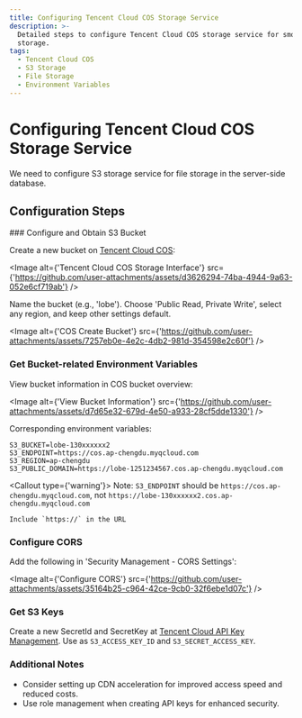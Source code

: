 ```yaml
---
title: Configuring Tencent Cloud COS Storage Service
description: >-
  Detailed steps to configure Tencent Cloud COS storage service for smooth file
  storage.
tags:
  - Tencent Cloud COS
  - S3 Storage
  - File Storage
  - Environment Variables
---
```


# Configuring Tencent Cloud COS Storage Service

We need to configure S3 storage service for file storage in the server-side database.

## Configuration Steps

<Steps>
  ### Configure and Obtain S3 Bucket

Create a new bucket on [Tencent Cloud COS](https://console.cloud.tencent.com/cos/bucket):

<Image
  alt={'Tencent Cloud COS Storage Interface'}
  src={'https://github.com/user-attachments/assets/d3626294-74ba-4944-9a63-052e6cf719ab'}
/>

Name the bucket (e.g., 'lobe'). Choose 'Public Read, Private Write', select any region, and keep other settings default.

<Image
  alt={'COS Create Bucket'}
  src={'https://github.com/user-attachments/assets/7257eb0e-4e2c-4db2-981d-354598e2c60f'}
/>

### Get Bucket-related Environment Variables

View bucket information in COS bucket overview:

<Image
  alt={'View Bucket Information'}
  src={'https://github.com/user-attachments/assets/d7d65e32-679d-4e50-a933-28cf5dde1330'}
/>

Corresponding environment variables:

```shell
S3_BUCKET=lobe-130xxxxxx2
S3_ENDPOINT=https://cos.ap-chengdu.myqcloud.com
S3_REGION=ap-chengdu
S3_PUBLIC_DOMAIN=https://lobe-1251234567.cos.ap-chengdu.myqcloud.com
```

  <Callout type={'warning'}>
    Note: `S3_ENDPOINT` should be `https://cos.ap-chengdu.myqcloud.com`, not `https://lobe-130xxxxxx2.cos.ap-chengdu.myqcloud.com`

    Include `https://` in the URL

</Callout>

### Configure CORS

Add the following in 'Security Management - CORS Settings':

<Image
  alt={'Configure CORS'}
  src={'https://github.com/user-attachments/assets/35164b25-c964-42ce-9cb0-32f6ebe1d07c'}
/>

### Get S3 Keys

Create a new SecretId and SecretKey at [Tencent Cloud API Key Management](https://console.cloud.tencent.com/cam/capi). Use as `S3_ACCESS_KEY_ID` and `S3_SECRET_ACCESS_KEY`.

</Steps>

### Additional Notes

- Consider setting up CDN acceleration for improved access speed and reduced costs.
- Use role management when creating API keys for enhanced security.
